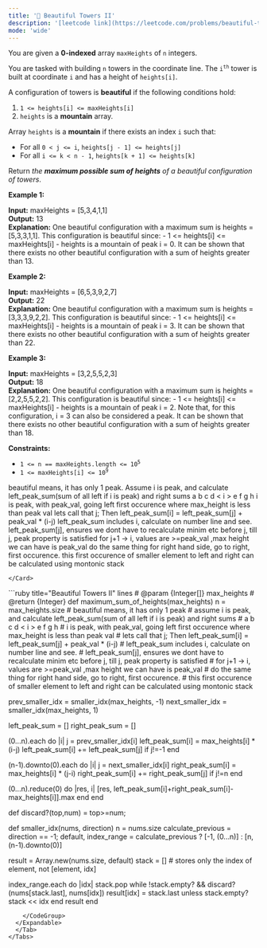 ```yaml
---
title: '🧀 Beautiful Towers II'
description: '[leetcode link](https://leetcode.com/problems/beautiful-towers-ii/description/)'
mode: 'wide'
---
```

<Tabs>
  <Tab title="Question" icon="circle-question" iconType="regular">
    <Card>
      <p>You are given a <strong>0-indexed</strong> array <code>maxHeights</code> of <code>n</code> integers.</p>  <p>You are tasked with building <code>n</code> towers in the coordinate line. The <code>i<sup>th</sup></code> tower is built at coordinate <code>i</code> and has a height of <code>heights[i]</code>.</p>  <p>A configuration of towers is <strong>beautiful</strong> if the following conditions hold:</p>  <ol>  <li><code>1 &lt;= heights[i] &lt;= maxHeights[i]</code></li>  <li><code>heights</code> is a <strong>mountain</strong> array.</li> </ol>  <p>Array <code>heights</code> is a <strong>mountain</strong> if there exists an index <code>i</code> such that:</p>  <ul>  <li>For all <code>0 &lt; j &lt;= i</code>, <code>heights[j - 1] &lt;= heights[j]</code></li>  <li>For all <code>i &lt;= k &lt; n - 1</code>, <code>heights[k + 1] &lt;= heights[k]</code></li> </ul>  <p>Return <em>the <strong>maximum possible sum of heights</strong> of a beautiful configuration of towers</em>.</p>   <p><strong class="example">Example 1:</strong></p>   <strong>Input:</strong> maxHeights = [5,3,4,1,1] <br/> <strong>Output:</strong> 13 <br/> <strong>Explanation:</strong> One beautiful configuration with a maximum sum is heights = [5,3,3,1,1]. This configuration is beautiful since: - 1 &lt;= heights[i] &lt;= maxHeights[i]   - heights is a mountain of peak i = 0. It can be shown that there exists no other beautiful configuration with a sum of heights greater than 13.  <p><strong class="example">Example 2:</strong></p>   <strong>Input:</strong> maxHeights = [6,5,3,9,2,7] <br/> <strong>Output:</strong> 22 <br/> <strong>Explanation:</strong> One beautiful configuration with a maximum sum is heights = [3,3,3,9,2,2]. This configuration is beautiful since: - 1 &lt;= heights[i] &lt;= maxHeights[i] - heights is a mountain of peak i = 3. It can be shown that there exists no other beautiful configuration with a sum of heights greater than 22.  <p><strong class="example">Example 3:</strong></p>   <strong>Input:</strong> maxHeights = [3,2,5,5,2,3] <br/> <strong>Output:</strong> 18 <br/> <strong>Explanation:</strong> One beautiful configuration with a maximum sum is heights = [2,2,5,5,2,2]. This configuration is beautiful since: - 1 &lt;= heights[i] &lt;= maxHeights[i] - heights is a mountain of peak i = 2.  Note that, for this configuration, i = 3 can also be considered a peak. It can be shown that there exists no other beautiful configuration with a sum of heights greater than 18.    <p><strong>Constraints:</strong></p>  <ul>  <li><code>1 &lt;= n == maxHeights.length &lt;= 10<sup>5</sup></code></li>  <li><code>1 &lt;= maxHeights[i] &lt;= 10<sup>9</sup></code></li> </ul> 
    </Card>
  </Tab>
  <Tab title="Solution" icon="lightbulb" iconType="regular" >
    <Card>
      beautiful means, it has only 1 peak. Assume i is peak, and calculate left_peak_sum(sum of all left if i is peak) and right sums
a b c d  &lt; i &gt; e f g h
i is peak, with peak_val, going left first occurence where max_height is less than peak val
lets call that j; Then left_peak_sum[i] = left_peak_sum[j] + peak_val * (i-j)
left_peak_sum includes i, calculate on number line and see.
left_peak_sum[j], ensures we dont have to recalculate minim etc before j, till j, peak property is satisfied
for j+1 -&gt; i, values are &gt;=peak_val ,max height we can have is peak_val
do the same thing for right hand side, go to right, first occurence.
this first occurence of smaller element to left and right can be calculated using montonic stack


    </Card>
  <Expandable title="code">
    <CodeGroup dropdown>
```ruby title="Beautiful Towers II" lines
# @param {Integer[]} max_heights
# @return {Integer}
def maximum_sum_of_heights(max_heights)
  n = max_heights.size
  # beautiful means, it has only 1 peak
  # assume i is peak, and calculate left_peak_sum(sum of all left if i is peak) and right sums
  # a b c d  < i > e f g h
  # i is peak, with peak_val, going left first occurence where max_height is less than peak val
  # lets call that j; Then left_peak_sum[i] = left_peak_sum[j] + peak_val * (i-j)
  # left_peak_sum includes i, calculate on number line and see.
  # left_peak_sum[j], ensures we dont have to recalculate minim etc before j, till j, peak property is satisfied
  # for j+1 -> i, values are >=peak_val ,max height we can have is peak_val
  # do the same thing for right hand side, go to right, first occurence.
  # this first occurence of smaller element to left and right can be calculated using montonic stack
  
  prev_smaller_idx = smaller_idx(max_heights, -1)
  next_smaller_idx = smaller_idx(max_heights, 1)
  
  left_peak_sum = []
  right_peak_sum = []

  (0...n).each do |i|
    j = prev_smaller_idx[i]
    left_peak_sum[i] = max_heights[i] * (i-j)
    left_peak_sum[i] += left_peak_sum[j] if j!=-1
  end

  (n-1).downto(0).each do |i|
    j = next_smaller_idx[i]
    right_peak_sum[i] = max_heights[i] * (j-i)
    right_peak_sum[i] += right_peak_sum[j] if j!=n
  end

  (0...n).reduce(0) do |res, i|
    [res, left_peak_sum[i]+right_peak_sum[i]-max_heights[i]].max
  end
end

def discard?(top,num) = top>=num;

def smaller_idx(nums, direction)
  n = nums.size
  calculate_previous = direction == -1;
  default, index_range = calculate_previous ? [-1, (0...n)] : [n, (n-1).downto(0)]

  result = Array.new(nums.size, default)
  stack = [] # stores only the index of element, not [element, idx]

  index_range.each do |idx|
    stack.pop while !stack.empty? && discard?(nums[stack.last], nums[idx])
    result[idx] = stack.last unless stack.empty?
    stack << idx
  end
  result
end
```
    </CodeGroup>
  </Expandable>
  </Tab>
</Tabs>